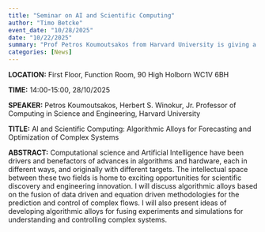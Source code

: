 ```yaml
---
title: "Seminar on AI and Scientific Computing"
author: "Timo Betcke"
event_date: "10/28/2025"
date: "10/22/2025"
summary: "Prof Petros Koumoutsakos from Harvard University is giving a seminar on AI and Scientific Computing."
categories: [News]
---
```


**LOCATION:** First Floor, Function Room, 90 High Holborn WC1V 6BH

**TIME:** 14:00-15:00, 28/10/2025

**SPEAKER:** Petros Koumoutsakos, Herbert S. Winokur, Jr. Professor of Computing in Science and Engineering, Harvard University

**TITLE:** AI and Scientific Computing: Algorithmic Alloys for Forecasting and Optimization of Complex Systems

**ABSTRACT:** Computational science and Artificial Intelligence have been drivers and benefactors of advances in algorithms and hardware, 
each in different ways, and originally with different targets. The intellectual space between these two fields is home to exciting opportunities for scientific discovery and engineering innovation. I will discuss algorithmic alloys based on the fusion of data driven and equation driven methodologies for the prediction and control of complex flows. I will also present ideas of developing algorithmic alloys for fusing experiments and simulations for understanding and controlling complex systems.
